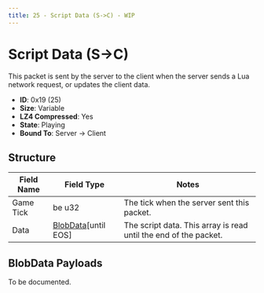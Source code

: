 ```yaml
---
title: 25 - Script Data (S->C) - WIP
---
```



# Script Data (S->C)

This packet is sent by the server to the client when the server sends a Lua network request, or updates the client data.

- **ID**: 0x19 (25)
- **Size**: Variable
- **LZ4 Compressed**: Yes
- **State**: Playing
- **Bound To**: Server -> Client

## Structure

<BlobDataPacketsNotice />

| Field Name | Field Type | Notes |
|------------|------------|-------|
| Game Tick  | be u32     | The tick when the server sent this packet. |
| Data       | [BlobData](/docs/structures/networking/blobdata)[until EOS] | The script data. This array is read until the end of the packet. |

## BlobData Payloads

To be documented.
